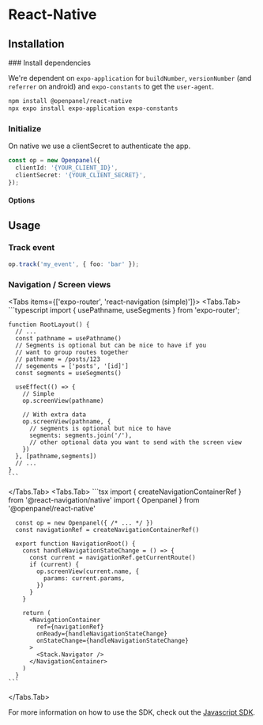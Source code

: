 

# React-Native

## Installation

<Steps>
### Install dependencies

We're dependent on `expo-application` for `buildNumber`, `versionNumber` (and `referrer` on android) and `expo-constants` to get the `user-agent`.

```bash
npm install @openpanel/react-native
npx expo install expo-application expo-constants
```

### Initialize

On native we use a clientSecret to authenticate the app.

```typescript
const op = new Openpanel({
  clientId: '{YOUR_CLIENT_ID}',
  clientSecret: '{YOUR_CLIENT_SECRET}',
});
```

#### Options

<CommonSdkConfig />
</Steps>

## Usage

### Track event

```typescript
op.track('my_event', { foo: 'bar' });
```

### Navigation / Screen views

<Tabs items={['expo-router', 'react-navigation (simple)']}>
  <Tabs.Tab>
    ```typescript
    import { usePathname, useSegments } from 'expo-router';

    function RootLayout() {
      // ...
      const pathname = usePathname()
      // Segments is optional but can be nice to have if you
      // want to group routes together
      // pathname = /posts/123
      // segements = ['posts', '[id]']
      const segments = useSegments()

      useEffect(() => {
        // Simple
        op.screenView(pathname)

        // With extra data
        op.screenView(pathname, {
          // segments is optional but nice to have
          segments: segments.join('/'),
          // other optional data you want to send with the screen view
        })
      }, [pathname,segments])
      // ...
    }
    ```

  </Tabs.Tab>
  <Tabs.Tab>
    ```tsx
      import { createNavigationContainerRef } from '@react-navigation/native'
      import { Openpanel } from '@openpanel/react-native'

      const op = new Openpanel({ /* ... */ })
      const navigationRef = createNavigationContainerRef()

      export function NavigationRoot() {
        const handleNavigationStateChange = () => {
          const current = navigationRef.getCurrentRoute()
          if (current) {
            op.screenView(current.name, {
              params: current.params,
            })
          }
        }

        return (
          <NavigationContainer
            ref={navigationRef}
            onReady={handleNavigationStateChange}
            onStateChange={handleNavigationStateChange}
          >
            <Stack.Navigator />
          </NavigationContainer>
        )
      }
    ```

  </Tabs.Tab>
</Tabs>

For more information on how to use the SDK, check out the [Javascript SDK](/docs/sdks/javascript#usage).
